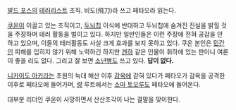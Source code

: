 [[발드 포스]]의 [[테러리스트]] 조직. 비도(飛刀)라 쓰고 페타오라 읽는다.


[[쿠온]]이 이끌고 있는 조직이고, [[두뇌칩]] 이식에 반대하고 두뇌칩에 숨겨진 진실을 밝힐 것을 주장하며 테러 활동을 벌이고 있다. 하지만 일반인들은 이런 주장에 전혀 공감을 안 하고 있으며, 이들의 테러활동도 사실 크게 효과를 보지 못하고 있다. 쿠온 본인은 [[민간인]] 피해를 입히지 않기 위해 노력하긴 하지만 [[겐하]] 같은 인물이 휘하에 있는 판이니 여론이 좋을 리도 없다. 그리고 잘 보면 [[소년병]]도 쓰고 있다. '''답이 없다.'''

[[니카이도 아키라]]는 초원의 늑대 해산 이후 [[감옥]]에 갇혀 있다가 페타오가 감옥을 공격한 이후로 페타오에 들어가며, [[량]] 루트에서는 [[소마 토오루]]도 페타오에 들어온다.

대부분 리더인 쿠온이 사망하면서 산산조각이 나는 결말을 맞이한다.
